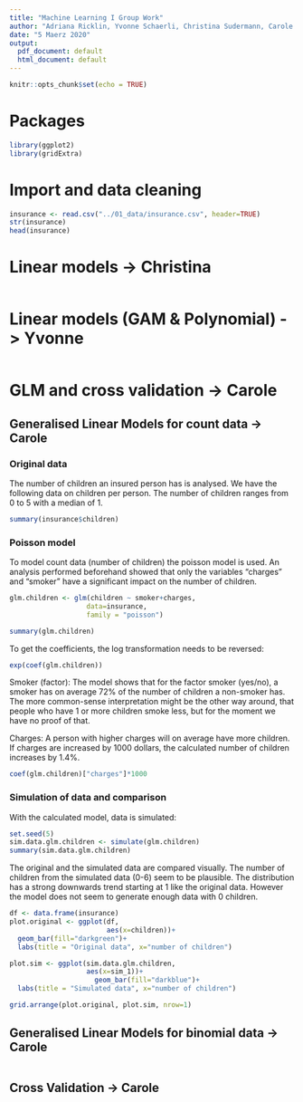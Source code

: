 ```yaml
---
title: "Machine Learning I Group Work"
author: "Adriana Ricklin, Yvonne Schaerli, Christina Sudermann, Carole Mattmann"
date: "5 Maerz 2020"
output:
  pdf_document: default
  html_document: default
---
```



```r
knitr::opts_chunk$set(echo = TRUE)
```

# Packages
```r
library(ggplot2)
library(gridExtra)

```

# Import and data cleaning

```r
insurance <- read.csv("../01_data/insurance.csv", header=TRUE)
str(insurance)
head(insurance)

```

# Linear models -> Christina

```r

```

# Linear models (GAM & Polynomial) -> Yvonne 

```r

```

# GLM and cross validation -> Carole 

## Generalised Linear Models for count data -> Carole 

### Original data

The number of children an insured person has is analysed. We have the following data on children per person. The number of children ranges from 0 to 5 with a median of 1. 

```r
summary(insurance$children)
```

### Poisson model 

To model count data (number of children) the poisson model is used. An analysis performed beforehand showed that only the variables "charges" and "smoker" have a significant impact on the number of children. 

```r

glm.children <- glm(children ~ smoker+charges, 
                   data=insurance, 
                   family = "poisson")

summary(glm.children)

```

To get the coefficients, the log transformation needs to be reversed:

```r
exp(coef(glm.children))
```

Smoker (factor): The model shows that for the factor smoker (yes/no), a smoker has on average 72% of the number of children a non-smoker has. The more common-sense interpretation might be the other way around, that people who have 1 or more children smoke less, but for the moment we have no proof of that. 

Charges: A person with higher charges will on average have more children. If charges are increased by 1000 dollars, the calculated number of children increases by 1.4%. 

```r
coef(glm.children)["charges"]*1000
```

### Simulation of data and comparison

With the calculated model, data is simulated:

```r
set.seed(5)
sim.data.glm.children <- simulate(glm.children)
summary(sim.data.glm.children)
```

The original and the simulated data are compared visually. The number of children from the simulated data (0-6) seem to be plausible. The distribution has a strong downwards trend starting at 1 like the original data. However the model does not seem to generate enough data with 0 children. 

```r
df <- data.frame(insurance)
plot.original <- ggplot(df, 
                        aes(x=children))+ 
  geom_bar(fill="darkgreen")+
  labs(title = "Original data", x="number of children")

plot.sim <- ggplot(sim.data.glm.children, 
                   aes(x=sim_1))+
                     geom_bar(fill="darkblue")+
  labs(title = "Simulated data", x="number of children")

grid.arrange(plot.original, plot.sim, nrow=1)
```


## Generalised Linear Models for binomial data -> Carole 

```r

```


## Cross Validation -> Carole 

```r

```










